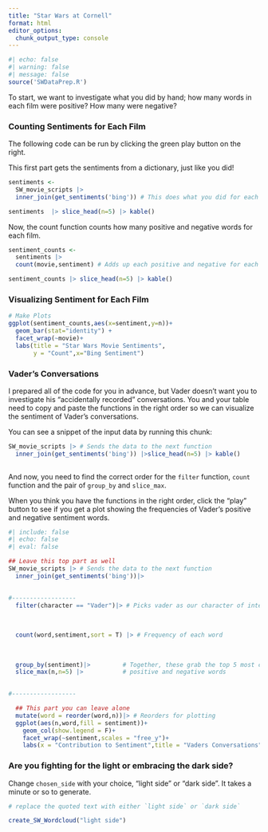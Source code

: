 ```yaml
---
title: "Star Wars at Cornell"
format: html
editor_options: 
  chunk_output_type: console
---
```


```r
#| echo: false
#| warning: false
#| message: false
source('SWDataPrep.R')
```

To start, we want to investigate what you did by hand; how many words in each film were positive? How many were negative?

### Counting Sentiments for Each Film

The following code can be run by clicking the green play button on the right.

This first part gets the sentiments from a dictionary, just like you did!

```r
sentiments <- 
  SW_movie_scripts |> 
  inner_join(get_sentiments('bing')) # This does what you did for each word for every line in the original 3 films

sentiments  |> slice_head(n=5) |> kable()

```

Now, the count function counts how many positive and negative words for each film.

```r

sentiment_counts <-
  sentiments |> 
  count(movie,sentiment) # Adds up each positive and negative for each film

sentiment_counts |> slice_head(n=5) |> kable()
```

### Visualizing Sentiment for Each Film

```r
# Make Plots
ggplot(sentiment_counts,aes(x=sentiment,y=n))+ 
  geom_bar(stat="identity") +
  facet_wrap(~movie)+
  labs(title = "Star Wars Movie Sentiments",
       y = "Count",x="Bing Sentiment")
```

### Vader's Conversations

I prepared all of the code for you in advance, but Vader doesn't want you to investigate his "accidentally recorded" conversations. You and your table need to copy and paste the functions in the right order so we can visualize the sentiment of Vader's conversations.

You can see a snippet of the input data by running this chunk:

```r
SW_movie_scripts |> # Sends the data to the next function
  inner_join(get_sentiments('bing')) |>slice_head(n=5) |> kable()
  
```

And now, you need to find the correct order for the `filter` function, `count` function and the pair of `group_by` and `slice_max`.

When you think you have the functions in the right order, click the "play" button to see if you get a plot showing the frequencies of Vader's positive and negative sentiment words.

```r
#| include: false
#| echo: false
#| eval: false

## Leave this top part as well
SW_movie_scripts |> # Sends the data to the next function
  inner_join(get_sentiments('bing'))|>
  

#------------------
  filter(character == "Vader")|> # Picks vader as our character of interest
  
  
  
  count(word,sentiment,sort = T) |> # Frequency of each word
  
  
  
  group_by(sentiment)|>         # Together, these grab the top 5 most commmon
  slice_max(n,n=5) |>           # positive and negative words

  
#------------------

  ## This part you can leave alone
  mutate(word = reorder(word,n))|> # Reorders for plotting
  ggplot(aes(n,word,fill = sentiment))+
    geom_col(show.legend = F)+
    facet_wrap(~sentiment,scales = "free_y")+
    labs(x = "Contribution to Sentiment",title = "Vaders Conversations",y="")

```

### Are you fighting for the light or embracing the dark side?

Change `chosen_side` with your choice, "light side" or "dark side". It takes a minute or so to generate.

```r
# replace the quoted text with either `light side` or `dark side`

create_SW_Wordcloud("light side")

```
